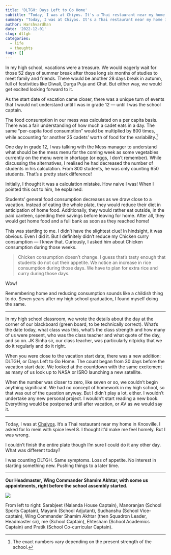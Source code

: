 ```yaml
---
title: 'DLTGH: Days Left to Go Home'
subtitle: "Today, I was at Chiyos. It's a Thai restaurant near my home in Knoxville. I asked for lo mein with spice level 8. I thought it'd make me feel homely. But I was wrong."
summary: "Today, I was at Chiyos. It's a Thai restaurant near my home in Knoxville. I asked for lo mein with spice level 8. I thought it'd make me feel homely. But I was wrong."
author: Harshvardhan
date: '2022-12-01'
slug: dltgh
categories:
  - life
  - thoughts
tags: []
---
```


In my high school, vacations were a treasure. We would eagerly wait for those 52 days of summer break after those long six months of studies to meet family and friends. There would be another 28 days break in autumn, full of festivities like Diwali, Durga Puja and Chat. But either way, we would get excited looking forward to it.

As the start date of vacation came closer, there was a unique turn of events that I would not understand until I was in grade 12 --- until I was the school captain.

The food consumption in our mess was calculated on a per capita basis. There was a fair understanding of how much a cadet eats in a day. The same "per-capita food consumption" would be multiplied by 800 times, while accounting for another 25 cadets' worth of food for the variability.[^1]

[^1]: The exact numbers vary depending on the present strength of the school.

One day in grade 12, I was talking with the Mess manager to understand what should be the mess menu for the coming week as some vegetables currently on the menu were in shortage (or eggs, I don't remember). While discussing the alternatives, I realised he had decreased the number of students in his calculation. From 800 students, he was only counting 650 students. That's a pretty stark difference!

Initially, I thought it was a calculation mistake. How naive I was! When I pointed this out to him, he explained:

Students' general food consumption decreases as we draw close to a vacation. Instead of eating the whole plate, they would reduce their diet in anticipation of home food. Additionally, they would rather eat outside, in the paid canteen, spending their savings before leaving for home. After all, they would get home food and a full bank as soon as they reached home!

This was startling to me. I didn't have the slightest clue! In hindsight, it was obvious. Even I did it. But I definitely didn't reduce my Chicken curry consumption --- I knew that. Curiously, I asked him about Chicken consumption during those weeks.

> Chicken consumption doesn't change. I guess that's tasty enough that students do not cut their appetite. We notice an increase in rice consumption during those days. We have to plan for extra rice and curry during those days.

Wow!

Remembering home and reducing consumption sounds like a childish thing to do. Seven years after my high school graduation, I found myself doing the same.

------------------------------------------------------------------------

In my high school classroom, we wrote the details about the day at the corner of our blackboard (green board, to be technically correct). What's the date today, what class was this, what's the class strength and how many of us were present, who was the class teacher and what quote of the day, and so on. JK Sinha sir, our class teacher, was particularly nitpicky that we do it regularly and do it right.

When you were close to the vacation start date, there was a new addition: DLTGH, or Days Left to Go Home. The count began from 30 days before the vacation start date. We looked at the countdown with the same excitement as many of us look up to NASA or ISRO launching a new satellite.

When the number was closer to zero, like seven or so, we couldn't begin anything significant. We had no concept of homework in my high school, so that was out of the question anyway. But I didn't play a lot, either. I wouldn't undertake any new personal project. I wouldn't start reading a new book. Everything would be postponed until after vacation, or AV as we would say it.

------------------------------------------------------------------------

Today, I was at [Chaiyos](http://www.chaiyosrestaurant.com). It's a Thai restaurant near my home in Knoxville. I asked for lo mein with spice level 8. I thought it'd make me feel homely. But I was wrong.

I couldn't finish the entire plate though I'm sure I could do it any other day. What was different today?

I was counting DLTGH. Same symptoms. Loss of appetite. No interest in starting something new. Pushing things to a later time.

------------------------------------------------------------------------

**Our Headmaster,** **Wing Commander Shamim Akhtar, with some us appointments, right before the school assembly started.**

![](featured.png)

From left to right: Sarabjeet (Nalanda House Captain), Manoranjan (School Sports Captain), Mayank (School Adjutant), Sudhanshu (School Vice-captain), Wing Commander Shamim Akhtar (then Squadron Leader, Headmaster sir), me (School Captain), Ehtesham (School Academics Captain) and Pratik (School Co-curricular Captain).
